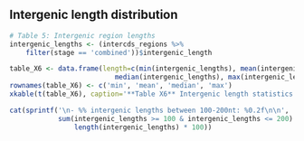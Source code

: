 ## Intergenic length distribution

```r
# Table 5: Intergenic region lengths
intergenic_lengths <- (intercds_regions %>% 
    filter(stage == 'combined'))$intergenic_length

table_X6 <- data.frame(length=c(min(intergenic_lengths), mean(intergenic_lengths),
                          median(intergenic_lengths), max(intergenic_lengths)))
rownames(table_X6) <- c('min', 'mean', 'median', 'max')
xkable(t(table_X6), caption='**Table X6** Intergenic length statistics.')
```

```r
cat(sprintf('\n- %% intergenic lengths between 100-200nt: %0.2f\n\n',
            sum(intergenic_lengths >= 100 & intergenic_lengths <= 200) / 
                length(intergenic_lengths) * 100))
```
